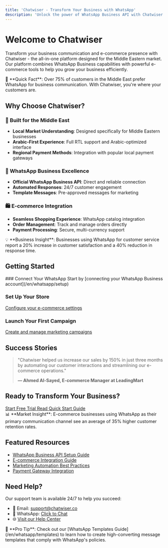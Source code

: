 ```yaml
---
title: 'Chatwiser - Transform Your Business with WhatsApp'
description: 'Unlock the power of WhatsApp Business API with Chatwiser. Automate customer interactions, boost sales, and grow your business in the Middle East and beyond.'
---
```



# Welcome to Chatwiser

Transform your business communication and e-commerce presence with Chatwiser - the all-in-one platform designed for the Middle Eastern market. Our platform combines WhatsApp Business capabilities with powerful e-commerce tools to help you grow your business efficiently.

<Callout type="info">
🚀 **Quick Fact**: Over 75% of customers in the Middle East prefer WhatsApp for business communication. With Chatwiser, you're where your customers are.
</Callout>

## Why Choose Chatwiser?

### 🌟 Built for the Middle East
- **Local Market Understanding**: Designed specifically for Middle Eastern businesses
- **Arabic-First Experience**: Full RTL support and Arabic-optimized interface
- **Regional Payment Methods**: Integration with popular local payment gateways

### 💬 WhatsApp Business Excellence
- **Official WhatsApp Business API**: Direct and reliable connection
- **Automated Responses**: 24/7 customer engagement
- **Template Messages**: Pre-approved messages for marketing

### 🛍️ E-commerce Integration
- **Seamless Shopping Experience**: WhatsApp catalog integration
- **Order Management**: Track and manage orders directly
- **Payment Processing**: Secure, multi-currency support

<Callout type="warning">
💡 **Business Insight**: Businesses using WhatsApp for customer service report a 20% increase in customer satisfaction and a 40% reduction in response time.
</Callout>

## Getting Started

<Steps>
### Connect Your WhatsApp
Start by [connecting your WhatsApp Business account](/en/whatsapp/setup)

### Set Up Your Store
[Configure your e-commerce settings](/en/ecommerce/setup)

### Launch Your First Campaign
[Create and manage marketing campaigns](/en/marketing/campaigns)
</Steps>

## Success Stories

> "Chatwiser helped us increase our sales by 150% in just three months by automating our customer interactions and streamlining our e-commerce operations."
> 
> **— Ahmed Al-Sayed, E-commerce Manager at LeadingMart**

## Ready to Transform Your Business?

<div className="grid grid-cols-2 gap-4">
  <a href="https://chatwiser.co/signup" className="btn-primary">
    Start Free Trial
  </a>
  <a href="/en/quickstart" className="btn-secondary">
    Read Quick Start Guide
  </a>
</div>

<Callout type="info">
📊 **Market Insight**: E-commerce businesses using WhatsApp as their primary communication channel see an average of 35% higher customer retention rates.
</Callout>

## Featured Resources

- [WhatsApp Business API Setup Guide](/en/whatsapp/setup)
- [E-commerce Integration Guide](/en/ecommerce/setup)
- [Marketing Automation Best Practices](/en/marketing/automation)
- [Payment Gateway Integration](/en/ecommerce/payments)

## Need Help?

Our support team is available 24/7 to help you succeed:
- 📧 Email: support@chatwiser.co
- 💬 WhatsApp: [Click to Chat](https://wa.me/your-number)
- 🌐 [Visit our Help Center](https://chatwiser.co/help)

<Callout type="tip">
🎯 **Pro Tip**: Check out our [WhatsApp Templates Guide](/en/whatsapp/templates) to learn how to create high-converting message templates that comply with WhatsApp's policies.
</Callout>
